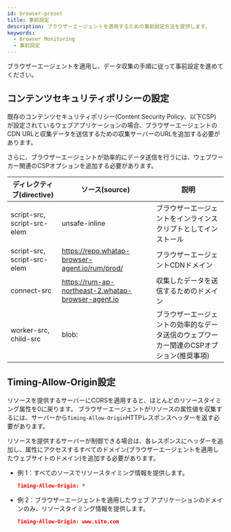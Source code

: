 ```yaml
---
id: browser-preset
title: 事前設定
description: ブラウザーエージェントを適用するための事前設定方法を提供します。
keywords:
  - Browser Monitoring
  - 事前設定
---
```


ブラウザーエージェントを適用し、データ収集の手順に従って事前設定を進めてください。

## コンテンツセキュリティポリシーの設定

既存のコンテンツセキュリティポリシー(Content Security Policy、以下CSP) が設定されているウェブアプリケーションの場合、ブラウザーエージェントのCDN URLと収集データを送信するための収集サーバーのURLを追加する必要があります。

さらに、ブラウザーエージェントが効率的にデータ送信を行うには、ウェブワーカー関連のCSPオプションを追加する必要があります。

| ディレクティブ(directive)          | ソース(source)                                        | 説明                                                           |
| --------------------------- | -------------------------------------------------- | ------------------------------------------------------------ |
| script-src, script-src-elem | unsafe-inline                                      | ブラウザーエージェントをインラインスクリプトとしてインストール                              |
| script-src, script-src-elem | https://repo.whatap-browser-agent.io/rum/prod/     | ブラウザーエージェントCDNドメイン                                           |
| connect-src                 | https://rum-ap-northeast-2.whatap-browser-agent.io | 収集したデータを送信するためのドメイン                                          |
| worker-src, child-src       | blob:                                              | ブラウザーエージェントの効率的なデータ送信のウェブワーカー関連のCSPオプション(推奨事項)               |

## Timing-Allow-Origin設定

リソースを提供するサーバーにCORSを適用すると、ほとんどのリソースタイミング属性を0に戻ります。 ブラウザーエージェントがリソースの属性値を収集するには、サーバーから`Timing-Allow-Origin`HTTPレスポンスヘッダーを返す必要があります。 

リソースを提供するサーバーが制御できる場合は、各レスポンスにヘッダーを追加し、属性にアクセスするすべてのドメイン(ブラウザーエージェントを適用したウェブサイトのドメイン)を追加する必要があります。

- 例 1：すべてのソースでリソースタイミング情報を提供します。
  ```json
  Timing-Allow-Origin: *
  ```
- 例 2：ブラウザーエージェントを適用したウェブ アプリケーションのドメインのみ、リソースタイミング情報を提供します。
  ```json
  Timing-Allow-Origin: www.site.com
  ```
